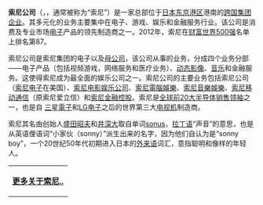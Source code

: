 '''索尼公司'''（{{lang-ja|ソニー株式会社}}，{{lang-en|Sony Corporation}}，通常被称为“索尼”）是一家总部位于[[日本|日本]][[东京|东京]][[港區_(東京都)|港区]]港南的[[跨國公司|跨国]][[綜合企業|集团企业]]。其多元化的业务主要集中在电子、游戏、娱乐和金融服务行业。该公司是消费及专业市场[[电子学|电子]]产品的领先制造商之一。2012年，索尼在[[财富世界500强|财富世界500强]]名单上排名第87。

索尼公司是索尼集团的电子{{le|战略业务单元|Strategic business unit|业务部门}}以及[[母公司|母公司]]，该公司从事的业务，分成四个业务分部——电子产品（包括视频游戏，网络服务和医疗业务）、[[电影|动态影像]]、[[音樂產業|音乐]]和金融服务。这使得索尼成为最全面的娱乐公司之一。索尼公司的主要业务包括索尼公司（[[索尼电子|索尼电子]]在美国）、[[索尼影視娛樂|索尼电影娱乐公司]]、[[索尼電腦娛樂|索尼電腦娛樂]]、[[索尼音樂娛樂|索尼音樂娛樂]]、[[索尼移动通信|索尼移动通信]]（原索尼爱立信）和[[索尼金融控股|索尼金融控股]]。索尼是[[全球二十大半導體廠商|全球前20大半导体销售领袖]]之一，也是自 [[三星電子|三星電子]]和[[LG电子|LG电子]]之后的世界第三大[[电视机|电视机]]制造商。 

索尼其名由创始人[[盛田昭夫|盛田昭夫]]和[[井深大|井深大]]取自单词[[wikt:sonus|sonus]]，[[拉丁语|拉丁语]]“声音”的意思，也是从英语俚语词“小家伙（sonny）”派生出来的名字，因为他们自认为是“sonny boy”，一个20世纪50年代初期进入日本的[[外来语|外来语]]词汇，意指聪明和像样的年轻人。

{| width="100%" border="0" style="padding: 0; margin:0; background:transparent;"
| style="text-align:right;margin-right:10px;margin-bottom:-4px;" |'''[[索尼|更多关于索尼..]]'''
|}<noinclude>

[[Category:索尼主题|{{SUBPAGENAME}}]]
</noinclude>